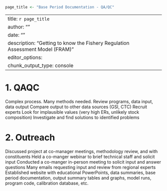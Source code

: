 ```r
page_title <- "Base Period Documentation - QA/QC"
```

--- 
title: `r page_title`
author: ""
date: ""
description: "Getting to know the Fishery Regulation Assessment Model (FRAM)"
editor_options: 
  chunk_output_type: console
---


# 1. QAQC
Complex process. Many methods needed.
Review programs, data input, data output 
Compare output to other data sources (GSI, CTC)
Recruit experts
Look for implausible values (very high ERs, unlikely stock composition)
Investigate and find solutions to identified problems

# 2. Outreach
Discussed project at co-manager meetings, methodology review, and with constituents
Held a co-manger webinar to brief technical staff and solicit input
Conducted a co-manger in-person meeting to solicit input and answer questions
Many emails requesting input and review from regional experts
Established website with educational PowerPoints, data summaries, base period documentation, output summary tables and graphs, model runs, program code, calibration database, etc.
